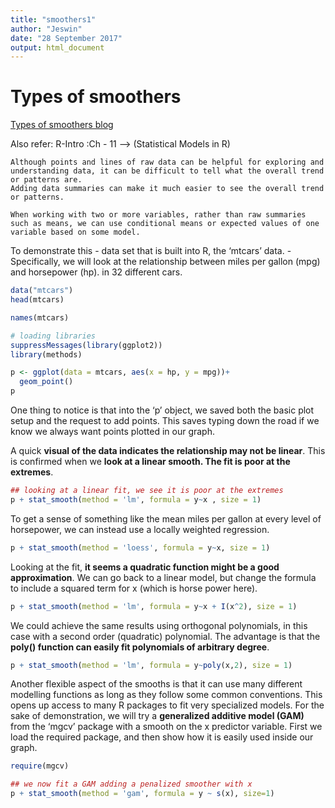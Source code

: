 ```yaml
---
title: "smoothers1"
author: "Jeswin"
date: "28 September 2017"
output: html_document
---
```


# Types of smoothers

[Types of smoothers blog](https://stats.idre.ucla.edu/r/faq/how-can-i-explore-different-smooths-in-ggplot2/)

Also refer: R-Intro :Ch - 11 --> (Statistical Models in R)

```
Although points and lines of raw data can be helpful for exploring and understanding data, it can be difficult to tell what the overall trend or patterns are. 
Adding data summaries can make it much easier to see the overall trend or patterns.

When working with two or more variables, rather than raw summaries such as means, we can use conditional means or expected values of one variable based on some model.
```

To demonstrate this
- data set that is built into R, the 'mtcars' data.
- Specifically, we will look at the relationship between miles per gallon (mpg) and horsepower (hp). in 32 different cars.

```r
data("mtcars")
head(mtcars)
```

```r
names(mtcars)
```


```r
# loading libraries
suppressMessages(library(ggplot2))
library(methods)

```

```r
p <- ggplot(data = mtcars, aes(x = hp, y = mpg))+
  geom_point()
p
```

One thing to notice is that into the 'p' object, we saved both the basic plot setup and the request to add points. This saves typing down the road if we know we always want points plotted in our graph. 

A quick __visual of the data indicates the relationship may not be linear__. This is confirmed when we __look at a linear smooth. The fit is poor at the extremes__.

```r
## looking at a linear fit, we see it is poor at the extremes
p + stat_smooth(method = 'lm', formula = y~x , size = 1)
```


To get a sense of something like the mean miles per gallon at every level of horsepower, we can instead use a locally weighted regression.

```r
p + stat_smooth(method = 'loess', formula = y~x, size = 1)
```

Looking at the fit, __it seems a quadratic function might be a good approximation__. We can go back to a linear model, but change the formula to include a squared term for x (which is horse power here).

```r
p + stat_smooth(method = 'lm', formula = y~x + I(x^2), size = 1)
```

We could achieve the same results using orthogonal polynomials, in this case with a second order (quadratic) polynomial. The advantage is that the __poly() function can easily fit polynomials of arbitrary degree__.

```r
p + stat_smooth(method = 'lm', formula = y~poly(x,2), size = 1)
```

Another flexible aspect of the smooths is that it can use many different modelling functions as long as they follow some common conventions. This opens up access to many R packages to fit very specialized models. For the sake of demonstration, we will try a __generalized additive model (GAM)__ from the 'mgcv' package with a smooth on the x predictor variable. First we load the required package, and then show how it is easily used inside our graph.

```r
require(mgcv)
```
```r
## we now fit a GAM adding a penalized smoother with x
p + stat_smooth(method = 'gam', formula = y ~ s(x), size=1)
```

















































































